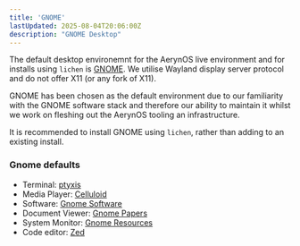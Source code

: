 ```yaml
---
title: 'GNOME'
lastUpdated: 2025-08-04T20:06:00Z
description: "GNOME Desktop"
---
```


The default desktop environemnt for the AerynOS live environment and for installs using `lichen` is [GNOME](https://www.gnome.org/). We utilise Wayland display server protocol and do not offer X11 (or any fork of X11).

GNOME has been chosen as the default environment due to our familiarity with the GNOME software stack and therefore our ability to maintain it whilst we work on fleshing out the AerynOS tooling an infrastructure.

It is recommended to install GNOME using `lichen`, rather than adding to an existing install.

### Gnome defaults

* Terminal: [ptyxis](https://gitlab.gnome.org/chergert/ptyxis)
* Media Player: [Celluloid](https://celluloid-player.github.io/)
* Software: [Gnome Software](https://apps.gnome.org/en/Software/)
* Document Viewer: [Gnome Papers](https://apps.gnome.org/en/Papers/)
* System Monitor: [Gnome Resources](https://apps.gnome.org/en/Resources/)
* Code editor: [Zed](https://zed.dev/)

